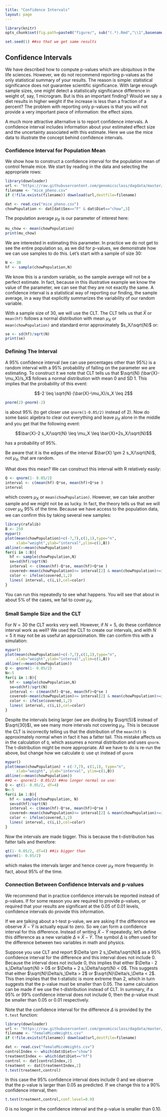 ```yaml
---
title: "Confidence Intervals"
layout: page
---
```


```r
library(knitr)
opts_chunk$set(fig.path=paste0("figure/", sub("(.*).Rmd","\\1",basename(knitr:::knit_concord$get('infile'))), "-"))
```


```r
set.seed(1) ##so that we get same results
```


## Confidence Intervals

We have described how to compute p-values which are ubiquitous in the life sciences. However, we do not recommend reporting p-values as the only statistical summary of your results. The reason is simple: statistical significance does not guarantee scientific significance. With large enough sample sizes, one might detect a statistically significance difference in weight of, say, 1 microgram. But is this an important finding? Would we say a diet results in higher weight if the increase is less than a fraction of a percent? The problem with reporting only p-values is that you will not provide a very important piece of information: the effect sizes.

A much more attractive alternative is to report confidence intervals. A confidence interval includes information about your estimated effect size and the uncertainty associated with this estimate. Here we use the mice data to illustrate the concept behind confidence intervals.

### Confidence Interval for Population Mean

We show how to construct a confidence interval for the population mean of control female mice. 
We start by reading in the data and selecting the appropriate rows:

```r
library(downloader)
url <- "https://raw.githubusercontent.com/genomicsclass/dagdata/master/inst/extdata/mice_pheno.csv"
filename <- "mice_pheno.csv"
if (!file.exists(filename)) download(url,destfile=filename)
```

```r
dat <- read.csv("mice_pheno.csv")
chowPopulation <- dat[dat$Sex=="F" & dat$Diet=="chow",3]
```

The population average $\mu_X$ is our parameter of interest here:

```r
mu_chow <- mean(chowPopulation)
print(mu_chow)
```

We are interested in estimating this parameter. In practice we do not get to see the entire population so, as we did for p-values, we demonstrate how we can use samples to do this. Let's start with a sample of size 30:

```r
N <- 30
hf <- sample(chowPopulation,N)
```

We know this is a random variable, so the sample average will not be a perfect estimate. In fact, because in this illustrative example we know the value of the parameter, we can see that they are not exactly the same. A confidence interval is a statistical way of reporting our finding, the sample average, in a way that explicitly summarizes the variability of our random variable.

With a sample size of 30, we will use the CLT. The CLT tells us that $\bar{X}$ or `mean(hf)` follows a normal distribution with mean $\mu_X$ or `mean(chowPopulation)` and standard error approximately  $s_X/\sqrt{N}$ or:

```r
se <- sd(hf)/sqrt(N)
print(se)
```

<a name="interval"></a>

### Defining The Interval

A 95% confidence interval (we can use percentages other than 95%) is a random interval with a 95% probability of falling on the parameter we are estimating. To construct it we note that CLT tells us that $\sqrt{N} (\bar{X}-\mu_X)/s_X$ follows a normal distribution with mean 0 and SD 1. This implies that the probability of this event:

$$-2 \leq \sqrt{N} (\bar{X}-\mu_X)/s_X \leq 2$$  

```r
pnorm(2)-pnorm(-2)
```

is about 95% (to get closer use `qnorm(1-0.05/2)` instead of 2). Now do some basic algebra to clear out everything and leave $\mu_X$ alone in the middle and you get that the following event:

$$\bar{X}-2 s_X/\sqrt{N} \leq \mu_X \leq \bar{X}+2s_X/\sqrt{N}$$  

has a probability of 95%. 

Be aware that it is the edges of the interval $\bar{X} \pm 2 s_X/\sqrt{N}$, not $\mu_X$, that are random. 


What does this mean? We can construct this interval with R relatively easily:
```r
Q <- qnorm(1- 0.05/2)
interval <- c(mean(hf)-Q*se, mean(hf)+Q*se )
interval
```

which covers $\mu_X$ or `mean(chowPopulation)`. However, we can take another sample and we might not be as lucky. In fact, the theory tells us that we will cover $\mu_X$ 95% of the time. Because we have access to the population data, we can confirm this by taking several new samples:

```r
library(rafalib)
B <- 250
mypar()
plot(mean(chowPopulation)+c(-7,7),c(1,1),type="n",
     xlab="weight",ylab="interval",ylim=c(1,B))
abline(v=mean(chowPopulation))
for(i in 1:B){
  hf <- sample(chowPopulation,N)
  se=sd(hf)/sqrt(N)
  interval <- c(mean(hf)-Q*se, mean(hf)+Q*se )
  covered<-mean(chowPopulation)<= interval[2] & mean(chowPopulation)>=interval[1]
  color <- ifelse(covered,1,2)
  lines( interval, c(i,i),col=color)
}
```

You can run this repeatedly to see what happens. You will see that about in about 5% of the cases, we fail to cover $\mu_X$.

<a name="smallsample"></a>

### Small Sample Size and the CLT

For $N=30$ the CLT works very well. However, if $N=5$, do these confidence interval work as well? We used the CLT to create our intervals, and with $N=5$ it may not be as useful an approximation. We can confirm this with a simulation:


```r
mypar()
plot(mean(chowPopulation)+c(-7,7),c(1,1),type="n",
     xlab="weight",ylab="interval",ylim=c(1,B))
abline(v=mean(chowPopulation))
Q <- qnorm(1- 0.05/2)
N<-5
for(i in 1:B){
  hf <- sample(chowPopulation,N)
  se=sd(hf)/sqrt(N)
  interval <- c(mean(hf)-Q*se, mean(hf)+Q*se )
  covered<-mean(chowPopulation)<= interval[2] & mean(chowPopulation)>=interval[1]
  color <- ifelse(covered,1,2)
  lines( interval, c(i,i),col=color)
}
```

Despite the intervals being larger (we are dividing by $\sqrt{5}$ instead of $\sqrt{30}$), we see many more intervals not covering $\mu_X$. This is because the CLT is incorrectly telling us that the distribution of the `mean(hf)` is approximately normal when in fact it has a fatter tail. This mistake affects us in the calculation of `Q`, which assumes a normal distribution and uses `qnorm`. The t-distribution might be more appropriate. All we have to do is re-run the above, but change how we calculate `Q`: use `qt` instead of `qnorm`


```r
mypar()
plot(mean(chowPopulation) + c(-7,7), c(1,1), type="n",
     xlab="weight", ylab="interval", ylim=c(1,B))
abline(v=mean(chowPopulation))
##Q <- qnorm(1- 0.05/2) ##no longer normal so use:
Q <- qt(1- 0.05/2, df=4)
N<-5
for(i in 1:B){
  hf <- sample(chowPopulation, N)
  se=sd(hf)/sqrt(N)
  interval <- c(mean(hf)-Q*se, mean(hf)+Q*se )
  covered<-mean(chowPopulation)<= interval[2] & mean(chowPopulation)>=interval[1]
  color <- ifelse(covered,1,2)
  lines( interval, c(i,i),col=color)
}
```

Now the intervals are made bigger. This is because the t-distribution has fatter tails and therefore:
```r
qt(1- 0.05/2, df=4) ##is bigger than 
qnorm(1- 0.05/2)
```

which makes the intervals larger and hence cover $\mu_X$ more frequently. In fact, about 95% of the time.


### Connection Between Confidence Intervals and p-values

We recommend that in practice confidence intervals be reported instead of p-values. If for some reason you are required to provide p-values, or required that your results are significant at the 0.05 of 0.01 levels, confidence intervals do provide this information. 

If we are talking about a t-test p-value, we are asking if the difference we observe $\bar{X} - \bar{Y}$ is actually equal to zero. So we can form a confidence interval for this difference. Instead of writing $\bar{X} - \bar{Y}$ repeatedly, let's define this difference as a new variable $\Delta \equiv \bar{X} - \bar{Y}$. The symbol $\Delta$ is often used for the difference between two variables in math and physics. 

Suppose you use CLT and report $\Delta \pm 2 s_\Delta/\sqrt{N}$ as a 95% confidence interval for the difference and this interval does not include 0. Because the interval does not include 0, this implies that either $\Delta - 2 s_\Delta/\sqrt{N}  > 0$ or $\Delta + 2 s_\Delta/\sqrt{N} < 0$. This suggests that either $\sqrt{N}\Delta/s_\Delta > 2$ or $\sqrt{N}\Delta/s_\Delta < 2$.  This then implies that the t-statistic is more extreme than 2, which in turn suggests that the p-value must be smaller than 0.05. The same calculation can be made if we use the t-distribution instead of CLT. In summary, if a 95% or 99% confidence interval does not include 0, then the p-value must be smaller than 0.05 or 0.01 respectively.

Note that the confidence interval for the difference $\Delta$ is provided by the `t.test` function:

```r
library(downloader)
url <- "https://raw.githubusercontent.com/genomicsclass/dagdata/master/inst/extdata/femaleMiceWeights.csv"
filename <- "femaleMiceWeights.csv"
if (!file.exists(filename)) download(url,destfile=filename)
```

```r
dat <- read.csv("femaleMiceWeights.csv")
controlIndex <- which(dat$Diet=="chow")
treatmentIndex <- which(dat$Diet=="hf")
control <- dat[controlIndex,2]
treatment <- dat[treatmentIndex,2]
t.test(treatment,control)
```


In this case the 95% confidence interval does include 0 and we observe that the p-value is larger than 0.05 as predicted. If we change this to a 90% confidence interval, then:

```r
t.test(treatment,control,conf.level=0.9)
```

0 is no longer in the confidence interval and the p-value is smaller than 0.10.

